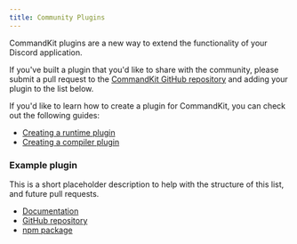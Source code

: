 ```yaml
---
title: Community Plugins
---
```


CommandKit plugins are a new way to extend the functionality of your
Discord application.

If you've built a plugin that you'd like to share with the community,
please submit a pull request to the
[CommandKit GitHub repository](https://github.com/underctrl-io/commandkit)
and adding your plugin to the list below.

<Callout title="Getting Started">
If you'd like to learn how to create a plugin for CommandKit, you can
check out the following guides:

- [Creating a runtime plugin](./07-creating-plugins/01-creating-runtime-plugin.mdx)
- [Creating a compiler plugin](./07-creating-plugins/02-creating-compiler-plugin.mdx)
</Callout>

### Example plugin

This is a short placeholder description to help with the structure of
this list, and future pull requests.

- [Documentation](https://commandkit.dev)
- [GitHub repository](https://github.com/underctrl-io/commandkit)
- [npm package](https://www.npmjs.com/package/commandkit)
